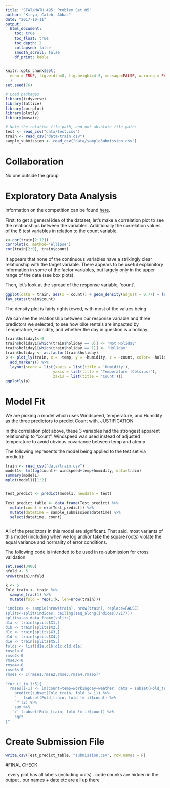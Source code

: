 ```yaml
---
title: "STAT/MATH 495: Problem Set 05"
author: "Kiryu, Caleb, Abbas"
date: "2017-10-11"
output:
  html_document:
    toc: true
    toc_float: true
    toc_depth: 2
    collapsed: false
    smooth_scroll: false
    df_print: kable
---
```



```r
knitr::opts_chunk$set(
  echo = TRUE, fig.width=8, fig.height=4.5, message=FALSE, warning = FALSE
  )
set.seed(76)

# Load packages
library(tidyverse)
library(lattice)
library(corrplot)
library(plotly)
library(mosaic)

# Note the relative file path, and not absolute file path:
test <- read_csv("data/test.csv")
train <- read_csv("data/train.csv")
sample_submission <- read_csv("data/sampleSubmission.csv")
```


# Collaboration

No one outside the group

# Exploratory Data Analysis

Information on the competition can be found [here](https://www.kaggle.com/c/bike-sharing-demand).

First, to get a general idea of the dataset, let's make a correlation plot to see the relationships between the variables. Additionally the correlation values of the 8 test variables in relation to the count variable.
```r
x<-cor(train[2:12])
corrplot(x, method="ellipse")
cor(train[2:9], train$count)
```
It appears that none of the continuous variables have a strikingly clear relationship with the target variable. There appears to be useful explainitory information in some of the factor variables, but largely only in the upper range of the data (see box plots)

Then, let's look at the spread of the response variable, 'count'.
```r
ggplot(data = train, aes(x = count)) + geom_density(adjust = 0.77) + labs(title = "Spread ")
fav_stats(train$count)
```
The density plot is fairly rightskewed, with most of the values being 

We can see the relationship between our response variable and three predictors we selected, to see how bike rentals are impacted by Temperature, Humidity, and whether the day in question is a holiday.  
```r
train$holiday1<-0
train$holiday1[which(train$holiday == 0)] <- 'Not Holiday'
train$holiday1[which(train$holiday == 1)] <- 'Holiday'
train$holiday <- as.factor(train$holiday)
p <- plot_ly(train, x = ~temp, y = ~humidity, z = ~count, color= ~holiday1, colors = c('#BF382A', '#0C4B8E')) %>%
  add_markers() %>%
  layout(scene = list(xaxis = list(title = 'Humidity'),
                     yaxis = list(title = 'Temperature (Celsius)'),
                     zaxis = list(title = 'Count')))
ggplotly(p)

```


# Model Fit

We are picking a model which uses Windspeed, temperature, and Humidity as the three predictors to predict Count with. 
JUSTIFICATION:

In the correlation plot above, these 3 variables had the strongest apparent relationship to "count". Windspeed was used instead of adjusted temperature to avoid obvious covariance between temp and atemp.

The following represents the model being applied to the test set via predict():

```r
train <- read_csv("data/train.csv")
model1<- lm(log(count)~ windspeed+temp+humidity, data=train)
summary(model1)
mplot(model1)[1:2]


Test_predict <- predict(model1, newdata = test)

Test_predict_table <- data_frame(Test_predict) %>% 
  mutate(count = exp(Test_predict)) %>% 
  mutate(datetime = sample_submission$datetime) %>%
  select(datetime, count)
  


```

All of the predictors in this model are significant. That said, most variants of this model (including when we log and/or take the square roots) violate the equal variance and normality of error conditions.



The following code is intended to be used in re-submission for cross validation
```r
set.seed(3400)
nfold <- 5
nrow(train)/nfold

k <- 5
Fold_train <- train %>% 
  sample_frac(1) %>% 
  mutate(fold = rep(1:k, len=nrow(train)))

"indices <- sample(nrow(train), nrow(train), replace=FALSE)
splits<-split(indices, ceiling(seq_along(indices)/2177))
splits<-as.data.frame(splits)
d1a <- train[splits$X1,]
d1b <- train[splits$X2,]
d1c <- train[splits$X3,]
d1d <- train[splits$X4,]
d1e <- train[splits$X5,]
folds <- list[d1a,d1b,d1c,d1d,d1e]
rmse1<-0
rmse2<-0
rmse3<-0
rmse4<-0
rmse5<-0
rmses <- c(rmse1,rmse2,rmse3,rmse4,rmse5)"

"for (i in 1:5){
  rmses[i-1] <- lm(count~temp~workingday+weather, data = subset(Fold_train, fold = i)) %>% 
    predict(subset(Fold_train, fold != i)) %>% 
    `-` (subset(Fold_train, fold != i)$count) %>% 
    `^`(2) %>% 
    sum %>% 
   `/` (subset(Fold_train, fold != i)$count) %>% 
    sqrt
}"
```


# Create Submission File

```r
write.csv(Test_predict_table, "submission.csv", row.names = F)

```


#FINAL CHECK

. every plot has all labels (including units)
. code chunks are hidden in the output
. our names + date etc are all up there